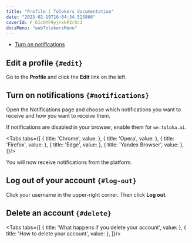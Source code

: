 ```yaml
---
title: "Profile | Tolokers documentation"
date: "2023-02-19T16:04:34.525866"
coverId: F_bIcOYF9yjrxkPZrXc3
docsMenu: "webTolokersMenu"
---
```



<ProfileContent1/>

- [Turn on notifications](#notifications)

## Edit a profile `{#edit}`
Go to the **Profile** and click the **Edit** link on the left.

<ProfileContent2/>

## Turn on notifications `{#notifications}`
Open the Notifications page and choose which notifications you want to receive and how you want to receive them.

If notifications are disabled in your browser, enable them for `we.toloka.ai`.


<Tabs tabs={[
  { title: 'Chrome', value: <ProfileList4/> },
  { title: 'Opera', value: <ProfileList5/> },
  { title: 'Firefox', value: <ProfileList6/> },
  { title: 'Edge', value: <ProfileList7/> },
  { title: 'Yandex Browser', value: <ProfileList3/> },
]}/>

You will now receive notifications from the platform.

## Log out of your account `{#log-out}`

Click your username in the upper-right corner. Then click **Log out**.

## Delete an account `{#delete}`
<Tabs tabs={[
  { title: 'What happens if you delete your account', value: <ProfileList1/> },
  { title: 'How to delete your account', value: <ProfileList2web/> },
]}/>

<ProfileContent3/>
